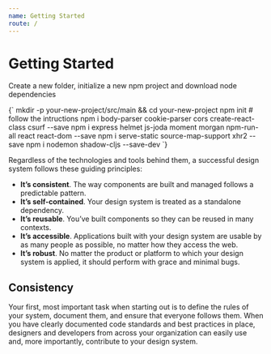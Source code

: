 ```yaml
---
name: Getting Started
route: /
---
```



# Getting Started

Create a new folder, initialize a new npm project and download node dependencies

<SyntaxHighlighter language="shell" style={funky}>
  {`
    mkdir -p your-new-project/src/main && cd your-new-project
    npm init # follow the intructions
    npm i body-parser cookie-parser cors create-react-class csurf --save
    npm i express helmet js-joda moment morgan npm-run-all react react-dom --save
    npm i serve-static source-map-support xhr2 --save
    npm i nodemon shadow-cljs --save-dev
  `}
</SyntaxHighlighter>

Regardless of the technologies and tools behind them, a successful design system follows these guiding principles:

- **It’s consistent**. The way components are built and managed follows a predictable pattern.
- **It’s self-contained**. Your design system is treated as a standalone dependency.
- **It’s reusable**. You’ve built components so they can be reused in many contexts.
- **It’s accessible**. Applications built with your design system are usable by as many people as possible, no matter how they access the web.
- **It’s robust**. No matter the product or platform to which your design system is applied, it should perform with grace and minimal bugs.

## Consistency

Your first, most important task when starting out is to define the rules of your system, document them, and ensure that everyone follows them. When you have clearly documented code standards and best practices in place, designers and developers from across your organization can easily use and, more importantly, contribute to your design system.
